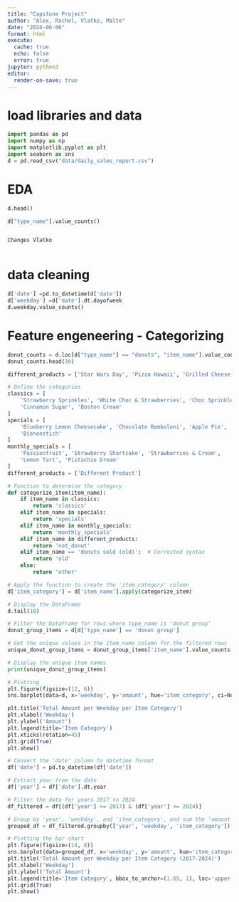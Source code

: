 ```yaml
---
title: "Capstone Project"
author: "Alex, Rachel, Vlatko, Malte"
date: "2024-06-06"
format: html
execute: 
  cache: true
  echo: false
  error: true
jupyter: python3
editor:
  render-on-save: true
---
```


# load libraries and data

```python
import pandas as pd
import numpy as np
import matplotlib.pyplot as plt
import seaborn as sns
d = pd.read_csv("data/daily_sales_report.csv")

```


# EDA 

```python
d.head()
```

```python
d["type_name"].value_counts()
```


```python

```


```python
Changes Vlatko
```

```python

```


# data cleaning

```python
d['date'] =pd.to_datetime(d['date'])
d['weekday'] =d['date'].dt.dayofweek
d.weekday.value_counts()
```

# Feature engeneering - Categorizing
```python
donut_counts = d.loc[d["type_name"] == "donuts", "item_name"].value_counts()
donut_counts.head(30)
```
```python
different_products = ['Star Wars Day', 'Pizza Hawaii', 'Grilled Cheese', 'Pie Day', 'Bat', 'Cat Day', 'NYE: Tonka Cream', 'Zimtstern Donut', 'Free Donut Softeis ', 'Cookie Softie Sandwich', 'Choc Custard Filled', 'Free Donut Upgrade', 'Strawberry Bun', 'Fried Chicken & Donut Waffle', 'Waffle + Maple Syrup', 'Chicken Waffle Sriracha', 'Chicken Waffle Truffle', 'Waffle + Sriracha ', 'Chicken Waffle Maple', 'Grilled Cheese with Jalapeños', 'Waffle + Truffle3', 'Grilled Cheese + Jalapenos', 'Classic Hot Dog', 'Special Hot Dog', 'Waffle + Truffle', 'Free Berliner']
```
```python
# Define the categories
classics = [
    'Strawberry Sprinkles', 'White Choc & Strawberries', 'Choc Sprinkles', 
    'Cinnamon Sugar', 'Boston Cream'
]
specials = [
    'Blueberry Lemon Cheesecake', 'Chocolate Bomboloni', 'Apple Pie', 
    'Bienenstich'
]
monthly_specials = [
    'Passionfruit', 'Strawberry Shortcake', 'Strawberries & Cream', 
    'Lemon Tart', 'Pistachio Dream'
]
different_products = ['Different Product']

# Function to determine the category
def categorize_item(item_name):
    if item_name in classics:
        return 'classics'
    elif item_name in specials:
        return 'specials'
    elif item_name in monthly_specials:
        return 'monthly_specials'
    elif item_name in different_products:
        return 'not_donut'
    elif item_name == 'donuts sold (old)':  # Corrected syntax
        return 'old'
    else:
        return 'other'

# Apply the function to create the 'item_category' column
d['item_category'] = d['item_name'].apply(categorize_item)

# Display the DataFrame
d.tail(10)
```
```python
# Filter the DataFrame for rows where type_name is 'donut group'
donut_group_items = d[d['type_name'] == 'donut group']

# Get the unique values in the item_name column for the filtered rows
unique_donut_group_items = donut_group_items['item_name'].value_counts()

# Display the unique item names
print(unique_donut_group_items)
```
```python

# Plotting
plt.figure(figsize=(12, 6))
sns.barplot(data=d, x='weekday', y='amount', hue='item_category', ci=None)

plt.title('Total Amount per Weekday per Item Category')
plt.xlabel('Weekday')
plt.ylabel('Amount')
plt.legend(title='Item Category')
plt.xticks(rotation=45)
plt.grid(True)
plt.show()
```
```python
# Convert the 'date' column to datetime format
df['date'] = pd.to_datetime(df['date'])

# Extract year from the date
df['year'] = df['date'].dt.year

# Filter the data for years 2017 to 2024
df_filtered = df[(df['year'] >= 2017) & (df['year'] <= 2024)]

# Group by 'year', 'weekday', and 'item_category', and sum the 'amount'
grouped_df = df_filtered.groupby(['year', 'weekday', 'item_category'])['amount'].sum().reset_index()

# Plotting the bar chart
plt.figure(figsize=(14, 8))
sns.barplot(data=grouped_df, x='weekday', y='amount', hue='item_category')
plt.title('Total Amount per Weekday per Item Category (2017-2024)')
plt.xlabel('Weekday')
plt.ylabel('Total Amount')
plt.legend(title='Item Category', bbox_to_anchor=(1.05, 1), loc='upper left')
plt.grid(True)
plt.show()
```